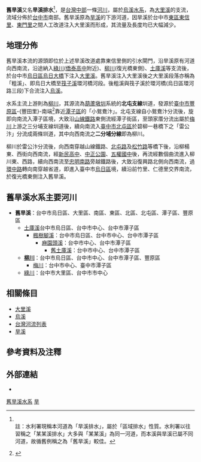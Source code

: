 {{Infobox river
| river_name = 舊旱溪
| native_name = 
| other_name = 旱溪排水
| image_name = 
| image_size = 
| caption    = 
| origin     = [[豐原區|豐原區]]小鴛鴦汴 (水系)
| mouth      = [[烏日區|烏日區]]烏日大橋下
| progression = [[大里溪|大里溪]]
| basin_countries = 
| location   = [[臺中市|臺中市]][[烏日區|烏日區]]、[[大里區|大里區]]、[[南區_(台中市)|南區]]、[[東區_(台中市)|東區]]<br/>[[北區_(台中市)|北區]]、[[北屯區|北屯區]]、[[潭子區|潭子區]]、[[豐原區|豐原區]]
| length     = 
| elevation  = 
| mouth_elevation = 
| discharge  = 
| watershed  = 
| left_tribs =
| right_tribs =
}}

'''舊旱溪'''又名'''旱溪排水'''<ref>{{Cite web|url=http://www.wra.gov.tw/ct.asp?xItem=34508&ctNode=2476|title=打造台中縣（市）民關心之旱溪整治|work=歷史新聞|publisher=水利署|language=zh|date=2008-03-06|deadurl=yes|archiveurl=https://web.archive.org/web/20080311010839/http://www.wra.gov.tw/ct.asp?xItem=34508&ctNode=2476|archivedate=2008-03-11}}<br>註：水利署現稱本河道為「旱溪排水」，屬於「區域排水」性質。水利署以往習稱之「某某溪排水」大多與「某某溪」為同一河道，而本溪與旱溪已屬不同河道，故循舊例稱之為「舊旱溪」較佳。</ref>，是[[台灣|台灣]][[中台灣|中部]]一條[[河川|河川]]，屬於[[烏溪|烏溪]][[水系|水系]]，為[[大里溪|大里溪]]的支流，流域分佈於[[台中市|台中市]]南部。舊旱溪原為[[旱溪|旱溪]]的下游河道，因旱溪於台中市[[東區_(台中市)|東區]][[東信里|東信里]]、[[東門里|東門里]]之間人工改道注入大里溪而形成，其流量及長度均已大幅減少。

==地理分佈==
舊旱溪本流的源頭即位於上述旱溪改道處靠東信里側的引水閘門，沿旱溪原有河道向西南流，沿途納入[[綠川|綠川]]([[僑泰高中|僑泰高中]]附近)、[[柳川|柳川]](復光橋東側)、[[土庫溪|土庫溪]]等支流後，於台中市[[烏日區|烏日區]][[烏日大橋|烏日大橋]]下注入[[大里溪|大里溪]]。舊旱溪注入大里溪後之大里溪段落亦稱為「粗溪」、即烏日大橋至[[筏子溪|筏子溪]]環河橋河段。後粗溪與筏子溪於環河橋(烏日區環河路三段)下合流注入[[烏溪|烏溪]]。

水系主流上游則為[[柳川|柳川]]，其源流為[[葫蘆墩圳|葫蘆墩圳]]系統的'''北屯支線'''圳道，發源於[[臺中市|臺中市]][[豐原區|豐原區]]-{豐田里}-南端<ref>{{Cite web|url=http://www.tccgc.gov.tw/report/taichung/ecology/terrain/terrain-4.htm|title=用心看台中：柳川|work=《走讀台灣》|publisher=台中市文化局|language=zh|deadurl=yes|archiveurl=https://web.archive.org/web/20081024201549/http://www.tccgc.gov.tw/report/Taichung/ecology/terrain/terrain-4.htm|archivedate=2008-10-24}}</ref>靠近[[潭子區|潭子區]]的「小鴛鴦汴」。北屯支線自小鴛鴦汴分流後，旋即向南流入潭子區境，大致沿[[臺中線|山線鐵路]]東側流經潭子街區，至頭家厝分流出屬於[[梅川|梅川]]上游之三分埔支線圳道後，續向南流入[[臺中市|臺中市]][[北屯區|北屯區]]於碧柳一巷橋下之「雷公汴」分流成兩條圳道，其中向西南流之'''二分埔分線'''即為柳川。

柳川於雷公汴分流後，向西南穿越山線鐵路、[[北屯路_(臺中市)|北屯路]]及[[松竹路|松竹路]]等橋下後，沿柳楊東、西街向西南流，經[[臺中市私立新民高級中學|新民高中]]、[[中正公園_(北區)|中正公園]]、[[臺中市立五權國民中學|五權國中]]後，再流經數個曲流進入柳川東、西路，續向西南流至[[忠明路|忠明南路]]旁越鐵路後，大致沿復興路北側向西南流，過[[環中路|環中路]]轉向南穿越省道，即進入臺中市[[烏日區|烏日區]]境，續沿前竹里、仁德里交界南流，於復光橋東側注入舊旱溪。

==舊旱溪水系主要河川==
*'''舊旱溪'''：台中市烏日區、大里區、南區、東區、北區、北屯區、潭子區、豐原區
**[[土庫溪|土庫溪]]台中市烏日區、台中市中心、台中市潭子區
***[[楓樹腳溪|楓樹腳溪]]：台中市烏日區、台中市中心、台中市潭子區
****[[麻園頭溪|麻園頭溪]]：台中市中心、台中市潭子區
*****[[舊土庫溪|舊土庫溪]]：台中市中心、台中市潭子區
**'''[[柳川|柳川]]'''：台中市烏日區、台中市中心、台中市潭子區、豐原區
***[[梅川|梅川]]：台中市中心、臺中市潭子區
**[[綠川|綠川]]：台中市大里區、台中市市中心

==相關條目==
*[[大里溪|大里溪]]
*[[烏溪|烏溪]]
*[[台灣河流列表|台灣河流列表]]
*[[旱溪|旱溪]]

==參考資料及注釋==
{{reflist}}

==外部連結==
*{{Cite web|url=http://heretic.pixnet.net/blog/category/1566829|title=筏子溪流域|work=《沒有記憶的市民，沒有歷史的城市》|author=[http://www.wretch.cc/user/hexentw Heretic]|language=zh|access-date=2015-01-30|archive-date=2020-05-04|archive-url=https://web.archive.org/web/20200504104111/https://heretic.pixnet.net/blog/category/1566829|dead-url=no}}

{{烏溪}}
{{台灣河流}}

[[category:舊旱溪水系|]]
[[category:台中市河川|旱]]